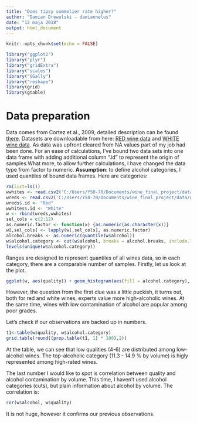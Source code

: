```yaml
---
title: "Does tipsy sommelier rate higher?"
author: "Damian Drewulski - damiannelus"
date: "12 maja 2018"
output: html_document
---
```


```r
knitr::opts_chunk$set(echo = FALSE)
```

```r
library("ggplot2")
library("plyr")
library("gridExtra")
library("scales")
library("GGally")
library("reshape")
library(grid)
library(gtable)
```
# Data preparation
Data comes from Cortez et al., 2009, detailed description can be found [there](https://s3.amazonaws.com/udacity-hosted-downloads/ud651/wineQualityInfo.txt).
Datasets are downloadable from here: [RED wine data](https://s3.amazonaws.com/udacity-hosted-downloads/ud651/wineQualityReds.csv&sa=D&ust=1525180010741000) and [WHITE wine data](https://s3.amazonaws.com/udacity-hosted-downloads/ud651/wineQualityWhites.csv&sa=D&ust=1525180010744000).
As data was upfront cleared from NA values part of my job had been done. For an ease of calculations, I've bound two data sets into one data frame with adding additional column ".id" to represent the origin of samples.What more, to allow further calculations, I have changed the data type from factor to numeric.
**Assumption**: to define alcohol categories, I used quantiles of bound data frames. Here are categories:

```r
rm(list=ls())
wwhites <- read.csv2('C:/Users/Y50-70/Documents/wine_final_project/data/wineQualityWhites.csv', sep = ',')
wreds <- read.csv2('C:/Users/Y50-70/Documents/wine_final_project/data/wineQualityReds.csv', sep = ',')
wreds$.id <- "Red"
wwhites$.id <- "White"
w <- rbind(wreds,wwhites)
sel_cols = c(2:12)
as.numeric.factor <- function(x) {as.numeric(as.character(x))}
w[,sel_cols] <- lapply(w[,sel_cols], as.numeric.factor)
alcohol.breaks <- as.numeric(quantile(w$alcohol))
w$alcohol.category <- cut(w$alcohol, breaks = alcohol.breaks, include.lowest = TRUE)
levels(unique(w$alcohol.category))
```
Ranges are designed to represent quantiles of all wines data, so in each category, there are a comparable number of samples. Firstly, let us look at the plot. 

```r
ggplot(w, aes(quality)) + geom_histogram(aes(fill = alcohol.category), binwidth = 0.5, position = "dodge") + facet_wrap(~.id, nrow=2) + labs(y = 'Number of samples in category', fill = 'Alcohol intensity', x ='Quality')
```

However, the question from the first clue was a little puckish, it turns out, both for red and white wines, experts value more high-alcoholic wines.
At the same time, wines with low contamination of alcohol are popular among poor grades.

Let's check if our observations are backed up in numbers.

```r
t1<-table(w$quality, w$alcohol.category)
grid.table(round((prop.table(t1, 1) * 100),2))
```
At the table, we can see that low qualities (4-6) are distributed among low-alcohol wines. The top-alcoholic category (11.3 - 14.9 % by volume) is higly represented among high-rated wines.

The last number I would like to spot is correlation between quality and alcohol contamination by volume. This time, I haven't used alcohol categories (cuts), but plain information about alcohol by volume. The correlation is:

```r
cor(w$alcohol, w$quality)
```

It is not huge, however it confirms our previous observations.


